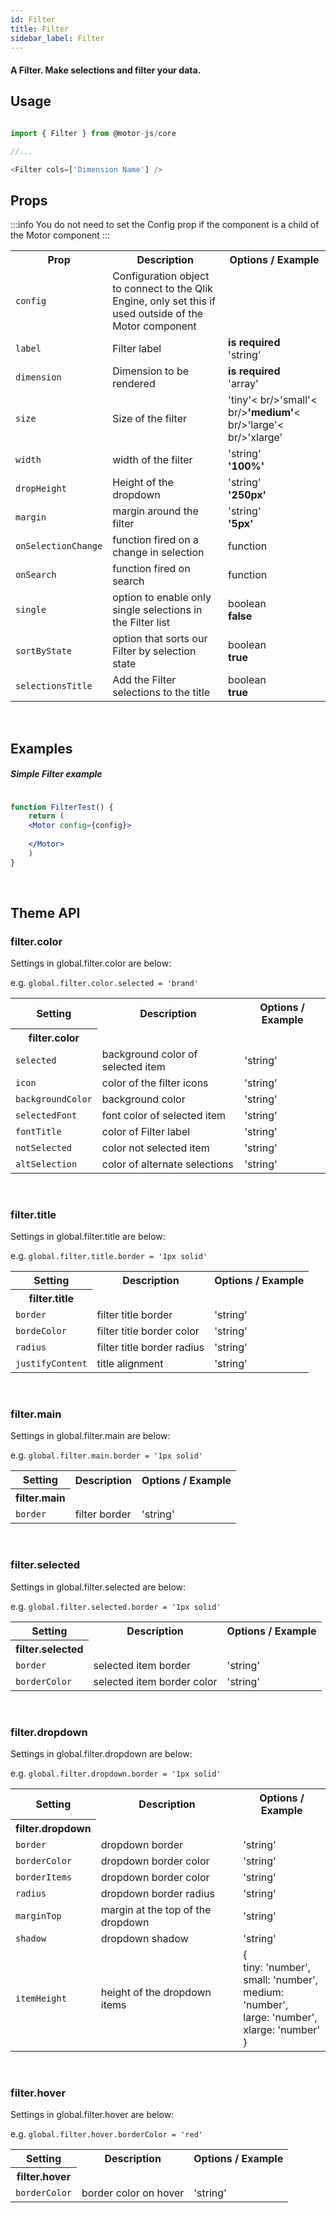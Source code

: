 ```yaml
---
id: Filter
title: Filter
sidebar_label: Filter
---
```

#### A Filter. Make selections and filter your data.


## Usage

```javascript

import { Filter } from @motor-js/core

//...

<Filter cols=['Dimension Name'] />

```


## Props

:::info
You do not need to set the Config prop if the component is a child of the Motor component
:::

 
<table>
  <tr>
    <th>Prop</th>
    <th>Description</th>
    <th>Options / Example</th>
  </tr>
  <tr>
    <td><code>config</code></td>
    <td>Configuration object to connect to the Qlik Engine, only set this if used outside of the Motor component</td>
    <td></td>
  </tr>
  <tr>
    <td><code>label</code></td>
    <td>Filter label</td>
    <td><b>is required</b><br/>'string'</td>
  </tr>
  <tr>
    <td><code>dimension</code></td>
    <td>Dimension to be rendered</td>
    <td><b>is required</b><br/>'array'</td>
  </tr>
  <tr>
    <td><code>size</code></td>
    <td>Size of the filter</td>
    <td>'tiny'< br/>'small'< br/><b>'medium'</b>< br/>'large'< br/>'xlarge'</td>
  </tr>
  <tr>
    <td><code>width</code></td>
    <td>width of the filter</td>
    <td>'string'<br/><b>'100%'</b></td>
  </tr>
  <tr>
    <td><code>dropHeight</code></td>
    <td>Height of the dropdown</td>
    <td>'string'<br/><b>'250px'</b></td>
  </tr>
  <tr>
    <td><code>margin</code></td>
    <td>margin around the filter</td>
    <td>'string'<br/><b>'5px'</b></td>
  </tr>
  <tr>
    <td><code>onSelectionChange</code></td>
    <td>function fired on a change in selection</td>
    <td>function</td>
  </tr>
  <tr>
    <td><code>onSearch</code></td>
    <td>function fired on search</td>
    <td>function</td>
  </tr>
  <tr>
    <td><code>single</code></td>
    <td>option to enable only single selections in the Filter list</td>
    <td>boolean<br/><b>false</b></td>
  </tr>
  <tr>
    <td><code>sortByState</code></td>
    <td>option that sorts our Filter by selection state</td>
    <td>boolean<br/><b>true</b></td>
  </tr>
  <tr>
    <td><code>selectionsTitle</code></td>
    <td>Add the Filter selections to the title</td>
    <td>boolean<br/><b>true</b></td>
  </tr>
</table>


<br />


## Examples

##### Simple Filter example

```jsx live

function FilterTest() {
    return (
    <Motor config={config}>  
     
    </Motor>
    )
}

```

<br />


## Theme API

### filter.color

Settings in global.filter.color are below:

e.g. <code>global.filter.color.selected = 'brand'</code>

<table>
  <tr>
    <th>Setting</th>
    <th>Description</th>
    <th>Options / Example</th>
  </tr>
  <tr>
    <th>filter.color</th>
  </tr>
  <tr>
    <td><code>selected</code></td>
    <td>background color of selected item</td>
    <td>'string'</td>
  </tr>
  <tr>
    <td><code>icon</code></td>
    <td>color of the filter icons</td>
    <td>'string'</td>
  </tr>
  <tr>
    <td><code>backgroundColor</code></td>
    <td>background color</td>
    <td>'string'</td>
  </tr>
  <tr>
    <td><code>selectedFont</code></td>
    <td>font color of selected item</td>
    <td>'string'</td>
  </tr>
  <tr>
    <td><code>fontTitle</code></td>
    <td>color of Filter label</td>
    <td>'string'</td>
  </tr>
  <tr>
    <td><code>notSelected</code></td>
    <td>color not selected item</td>
    <td>'string'</td>
  </tr>
  <tr>
    <td><code>altSelection</code></td>
    <td>color of alternate selections</td>
    <td>'string'</td>
  </tr>
</table>

<br />

### filter.title

Settings in global.filter.title are below:

e.g. <code>global.filter.title.border = '1px solid'</code>

<table>
  <tr>
    <th>Setting</th>
    <th>Description</th>
    <th>Options / Example</th>
  </tr>
  <tr>
    <th>filter.title</th>
  </tr>
  <tr>
    <td><code>border</code></td>
    <td>filter title border</td>
    <td>'string'</td>
  </tr>
  <tr>
    <td><code>bordeColor</code></td>
    <td>filter title border color</td>
    <td>'string'</td>
  </tr>
  <tr>
    <td><code>radius</code></td>
    <td>filter title border radius</td>
    <td>'string'</td>
  </tr>
  <tr>
    <td><code>justifyContent</code></td>
    <td>title alignment</td>
    <td>'string'</td>
  </tr>
</table>

<br />

### filter.main

Settings in global.filter.main are below:

e.g. <code>global.filter.main.border = '1px solid'</code>

<table>
  <tr>
    <th>Setting</th>
    <th>Description</th>
    <th>Options / Example</th>
  </tr>
  <tr>
    <th>filter.main</th>
  </tr>
  <tr>
    <td><code>border</code></td>
    <td>filter border</td>
    <td>'string'</td>
  </tr>
</table>

<br />

### filter.selected

Settings in global.filter.selected are below:

e.g. <code>global.filter.selected.border = '1px solid'</code>

<table>
  <tr>
    <th>Setting</th>
    <th>Description</th>
    <th>Options / Example</th>
  </tr>
  <tr>
    <th>filter.selected</th>
  </tr>
  <tr>
    <td><code>border</code></td>
    <td>selected item border</td>
    <td>'string'</td>
  </tr>
  <tr>
    <td><code>borderColor</code></td>
    <td>selected item border color</td>
    <td>'string'</td>
  </tr>
</table>

<br />

### filter.dropdown

Settings in global.filter.dropdown are below:

e.g. <code>global.filter.dropdown.border = '1px solid'</code>

<table>
  <tr>
    <th>Setting</th>
    <th>Description</th>
    <th>Options / Example</th>
  </tr>
  <tr>
    <th>filter.dropdown</th>
  </tr>
  <tr>
    <td><code>border</code></td>
    <td>dropdown border</td>
    <td>'string'</td>
  </tr>
  <tr>
    <td><code>borderColor</code></td>
    <td>dropdown border color</td>
    <td>'string'</td>
  </tr>
  <tr>
    <td><code>borderItems</code></td>
    <td>dropdown border color</td>
    <td>'string'</td>
  </tr>
  <tr>
    <td><code>radius</code></td>
    <td>dropdown border radius</td>
    <td>'string'</td>
  </tr>
  <tr>
    <td><code>marginTop</code></td>
    <td>margin at the top of the dropdown</td>
    <td>'string'</td>
  </tr>
  <tr>
    <td><code>shadow</code></td>
    <td>dropdown shadow</td>
    <td>'string'</td>
  </tr>
  <tr>
    <td><code>itemHeight</code></td>
    <td>height of the dropdown items</td>
    <td>&#123; <br />
      tiny&#58; 'number', <br />
      small&#58; 'number', <br />
      medium&#58; 'number', <br />
      large&#58; 'number', <br />
      xlarge&#58; 'number' <br />
      &#125;
     </td>
  </tr>
</table>

<br />

### filter.hover

Settings in global.filter.hover are below:

e.g. <code>global.filter.hover.borderColor = 'red'</code>

<table>
  <tr>
    <th>Setting</th>
    <th>Description</th>
    <th>Options / Example</th>
  </tr>
  <tr>
    <th>filter.hover</th>
  </tr>
  <tr>
    <td><code>borderColor</code></td>
    <td>border color on hover</td>
    <td>'string'</td>
  </tr>
</table>

<br />

